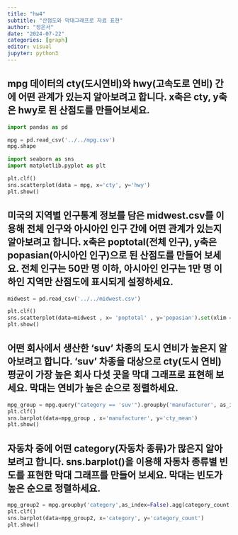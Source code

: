 ```yaml
---
title: "hw4"
subtitle: "산점도와 막대그래프로 자료 표현"
author: "정은서"
date: "2024-07-22"
categories: [graph]
editor: visual
jupyter: python3
---
```


## mpg 데이터의 cty(도시연비)와 hwy(고속도로 연비) 간에 어떤 관계가 있는지 알아보려고 합니다. x축은 cty, y축은 hwy로 된 산점도를 만들어보세요.

```python
import pandas as pd

mpg = pd.read_csv('../../mpg.csv')
mpg.shape
```

```python
import seaborn as sns
import matplotlib.pyplot as plt

plt.clf()
sns.scatterplot(data = mpg, x='cty', y='hwy')
plt.show()
```

## 미국의 지역별 인구통계 정보를 담은 midwest.csv를 이용해 전체 인구와 아시아인 인구 간에 어떤 관계가 있는지 알아보려고 합니다. x축은 poptotal(전체 인구), y축은 popasian(아시아인 인구)으로 된 산점도를 만들어 보세요. 전체 인구는 50만 명 이하, 아시아인 인구는 1만 명 이하인 지역만 산점도에 표시되게 설정하세요.

```python
midwest = pd.read_csv('../../midwest.csv')

plt.clf()
sns.scatterplot(data=midwest , x= 'poptotal' , y='popasian').set(xlim = [0,500000], ylim=[0,10000])
plt.show()
```

## 어떤 회사에서 생산한 'suv' 차종의 도시 연비가 높은지 알아보려고 합니다. 'suv' 차종을 대상으로 cty(도시 연비) 평균이 가장 높은 회사 다섯 곳을 막대 그래프로 표현해 보세요. 막대는 연비가 높은 순으로 정렬하세요.

```python
mpg_group = mpg.query("category == 'suv'").groupby('manufacturer', as_index=False).agg(cty_mean = ('cty', 'mean')).sort_values('cty_mean', ascending=False)
plt.clf()
sns.barplot(data=mpg_group , x='manufacturer', y='cty_mean')
plt.show()
```

## 자동차 중에 어떤 category(자동차 종류)가 많은지 알아보려고 합니다. sns.barplot()을 이용해 자동차 종류별 빈도를 표현한 막대 그래프를 만들어 보세요. 막대는 빈도가 높은 순으로 정렬하세요.

```python
mpg_group2 = mpg.groupby('category',as_index=False).agg(category_count = ('category', 'count') ).sort_values('category_count' , ascending = False)
plt.clf()
sns.barplot(data=mpg_group2, x='category', y='category_count')
plt.show()
```
